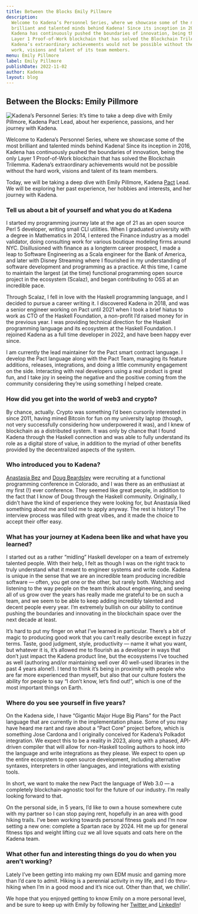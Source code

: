 ```yaml
---
title: Between the Blocks Emily Pillmore
description:
  Welcome to Kadena’s Personnel Series, where we showcase some of the most
  brilliant and talented minds behind Kadena! Since its inception in 2016,
  Kadena has continuously pushed the boundaries of innovation, being the only
  Layer 1 Proof-of-Work blockchain that has solved the Blockchain Trilemma.
  Kadena’s extraordinary achievements would not be possible without the hard
  work, visions and talent of its team members.
menu: Emily Pillmore
label: Emily Pillmore
publishDate: 2022-11-02
author: Kadena
layout: blog
---
```


## Between the Blocks: Emily Pillmore

![Kadena’s Personnel Series: It’s time to take a deep dive with Emily Pillmore, Kadena Pact Lead, about her experience, passions, and her journey with Kadena.](/assets/blog/1_E0pjo9TdWL-oq_XvbjC4xA.webp)

Welcome to Kadena’s Personnel Series, where we showcase some of the most
brilliant and talented minds behind Kadena! Since its inception in 2016, Kadena
has continuously pushed the boundaries of innovation, being the only Layer 1
Proof-of-Work blockchain that has solved the Blockchain Trilemma. Kadena’s
extraordinary achievements would not be possible without the hard work, visions
and talent of its team members.

Today, we will be taking a deep dive with Emily Pillmore, Kadena
[Pact](https://docs.kadena.io/learn-pact/beginner/welcome-to-pact) Lead. We will
be exploring her past experience, her hobbies and interests, and her journey
with Kadena.

### Tell us about a bit of yourself and what you do at Kadena

I started my programming journey late at the age of 21 as an open source Perl 5
developer, writing small CLI utilities. When I graduated university with a
degree in Mathematics in 2014, I entered the Finance industry as a model
validator, doing consulting work for various boutique modeling firms around NYC.
Disillusioned with finance as a longterm career prospect, I made a leap to
Software Engineering as a Scala engineer for the Bank of America, and later with
Disney Streaming where I flourished in my understanding of software development
and programming as a practice. At this time, I came to maintain the largest (at
the time) functional programming open source project in the ecosystem (Scalaz),
and began contributing to OSS at an incredible pace.

Through Scalaz, I fell in love with the Haskell programming language, and I
decided to pursue a career writing it. I discovered Kadena in 2018, and was a
senior engineer working on Pact until 2021 when I took a brief hiatus to work as
CTO of the Haskell Foundation, a non-profit I’d raised money for in the previous
year. I was providing technical direction for the Haskell programming language
and its ecosystem at the Haskell Foundation. I rejoined Kadena as a full time
developer in 2022, and have been happy ever since.

I am currently the lead maintainer for the Pact smart contract language. I
develop the Pact language along with the Pact Team, managing its feature
additions, releases, integrations, and doing a little community engagement on
the side. Interacting with real developers using a real product is great fun,
and I take joy in seeing the negative and the positive coming from the community
considering they’re using something I helped create.

### ​How did you get into the world of web3 and crypto?

By chance, actually. Crypto was something I’d been cursorily interested in since
2011, having mined Bitcoin for fun on my university laptop (though, not very
successfully considering how underpowered it was), and I knew of blockchain as a
distributed system. It was only by chance that I found Kadena through the
Haskell connection and was able to fully understand its role as a digital store
of value, in addition to the myriad of other benefits provided by the
decentralized aspects of the system.

### ​Who introduced you to Kadena?

[Anastasia Bez](./anastasia-bez-kadenas-new-chief-operations-officer-2022-09-09)
and [Doug Beardsley](https://medium.com/@mightybyte) were recruiting at a
functional programming conference in Colorado, and I was there as an enthusiast
at my first (!) ever conference. They seemed like great people, in addition to
the fact that I know of Doug through the Haskell community. Originally, I didn’t
have the kind of experience they were looking for, but Anastasia liked something
about me and told me to apply anyway. The rest is history! The interview process
was filled with great vibes, and it made the choice to accept their offer easy.

### What has your journey at Kadena been like and what have you learned?

I started out as a rather “midling” Haskell developer on a team of extremely
talented people. With their help, I felt as though I was on the right track to
truly understand what it meant to engineer systems and write code. Kadena is
unique in the sense that we are an incredible team producing incredible software
— often, you get one or the other, but rarely both. Watching and listening to
the way people on the team think about engineering, and seeing all of us grow
over the years has really made me grateful to be on such a team, and we seem to
be able to keep adding incredibly talented and decent people every year. I’m
extremely bullish on our ability to continue pushing the boundaries and
innovating in the blockchain space over the next decade at least.

It’s hard to put my finger on what I’ve learned in particular. There’s a bit of
magic to producing good work that you can’t really describe except in fuzzy
terms. Taste, good judgment, style, productivity — name it what you want, but
whatever it is, it’s allowed me to flourish as a developer in ways that don’t
just impact the Kadena product line, but the ecosystems I’ve touched as well
(authoring and/or maintaining well over 40 well-used libraries in the past 4
years alone!). I tend to think it’s being in proximity with people who are far
more experienced than myself, but also that our culture fosters the ability for
people to say “I don’t know, let’s find out!”, which is one of the most
important things on Earth.

### Where do you see yourself in five years?

On the Kadena side, I have “Gigantic Major Huge Big Plans” for the Pact language
that are currently in the implementation phase. Some of you may have heard me
rant and rave about a “Pact Core” project before, which is something Jose
Cardona and I originally conceived for Kadena’s Polkadot integration. We expect
this to be a reality in 2023, along with a phased, API-driven compiler that will
allow for non-Haskell tooling authors to hook into the language and write
integrations as they please. We expect to open up the entire ecosystem to open
source development, including alternative syntaxes, interpreters in other
languages, and integrations with existing tools.

In short, we want to make the new Pact the language of Web 3.0 — a completely
blockchain-agnostic tool for the future of our industry. I’m really looking
forward to that.

On the personal side, in 5 years, I’d like to own a house somewhere cute with my
partner so I can stop paying rent, hopefully in an area with good hiking trails.
I’ve been working towards personal fitness goals and I’m now setting a new one:
complete a Spartan race by 2024. Hit me up for general fitness tips and weight
lifting cuz we all love squats and oats here on the Kadena team.

### ​What other fun and interesting things do you do when you aren’t working?

Lately I’ve been getting into making my own EDM music and gaming more than I’d
care to admit. Hiking is a perennial activity in my life, and I do thru-hiking
when I’m in a good mood and it’s nice out. Other than that, we chillin’.

We hope that you enjoyed getting to know Emily on a more personal level, and be
sure to keep up with Emily by following her
[Twitter ](https://twitter.com/wafflepirate)and
[LinkedIn](https://github.com/emilypi)!
